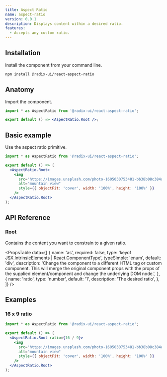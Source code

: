 ```yaml
---
title: Aspect Ratio
name: aspect-ratio
version: 0.0.1
description: Displays content within a desired ratio.
features:
  - Accepts any custom ratio.
---
```


## Installation

Install the component from your command line.

```bash
npm install @radix-ui/react-aspect-ratio
```

## Anatomy

Import the component.

```jsx
import * as AspectRatio from '@radix-ui/react-aspect-ratio';

export default () => <AspectRatio.Root />;
```

## Basic example

Use the aspect ratio primitive.

```jsx live manual
import * as AspectRatio from '@radix-ui/react-aspect-ratio';

export default () => (
  <AspectRatio.Root>
    <img
      src="https://images.unsplash.com/photo-1605030753481-bb38b08c384a"
      alt="mountain view"
      style={{ objectFit: 'cover', width: '100%', height: '100%' }}
    />
  </AspectRatio.Root>
);
```

## API Reference

### Root

Contains the content you want to constrain to a given ratio.

<PropsTable
  data={[
    {
      name: 'as',
      required: false,
      type: 'keyof JSX.IntrinsicElements | React.ComponentType<any>',
      typeSimple: 'enum',
      default: 'div',
      description:
        'Change the component to a different HTML tag or custom component. This will merge the original component props with the props of the supplied element/component and change the underlying DOM node.',
    },
    {
      name: 'ratio',
      type: 'number',
      default: '1',
      description: 'The desired ratio',
    },
  ]}
/>

## Examples

### 16 x 9 ratio

```jsx live manual compact
import * as AspectRatio from '@radix-ui/react-aspect-ratio';

export default () => (
  <AspectRatio.Root ratio={16 / 9}>
    <img
      src="https://images.unsplash.com/photo-1605030753481-bb38b08c384a"
      alt="mountain view"
      style={{ objectFit: 'cover', width: '100%', height: '100%' }}
    />
  </AspectRatio.Root>
);
```
